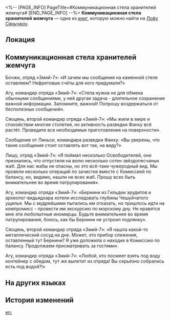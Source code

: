 <%-- [PAGE_INFO]
PageTitle=#Коммуникационная стела хранителей жемчуга#
[END_PAGE_INFO] --%>
{{Дополнить}}
{{Книга Инфобокс
|id           = 229
|partIds      = 190461
|Название     = 
|Изображение  = Предмет Записи с Лофу Сяньчжоу.png
|Мир          = Лофу Сяньчжоу
|Томов        = 1
|Автор        = <!--нужно добавить-->
|Описание     = Хранители жемчуга призваны оберегать яйца видьядхара в древнем море. Именно они оставили после себя этот монолит.
|Том1         = {{tx}}
|Источник1    = {{tx|Отсутствует источник}}
|Персонажи    = 
|Фракции      = 
}}
'''Коммуникационная стела хранителей жемчуга''' — одна из [[Книги|книг]], которую можно найти на [[Лофу Сяньчжоу]].

==Локация==
{{Отметка карты|<!--название карты-->|<!--id отметки-->}}

==Коммуникационная стела хранителей жемчуга==
{{Размер|36|Данный монумент возведён на самом дне Лунных глубин. Хранители жемчуга пользуются стелой для передачи сообщений, когда находятся под водой. Использование посторонними людьми строго запрещено.}}

Бочжи, отряд «Змий-7»: «И зачем мы сообщения на каменной стеле оставляем? Нефритовые счёты для кого придумали?»

Агу, командир отряда «Змий-7»: «Стела нужна не для обмена обычными сообщениями, у неё другая задача - длительное сохранение важной информации. Запомните, важной! Попрошу воздержаться от бесполезных сообщений».

Сяоцянь, второй командир отряда «Змий-7»: «Мы жили в мире и спокойствии многие столетия, но активность разведки Фанху всё растёт. Проведите все необходимые приготовления на поверхности».

Сообщение от Линьси, командира разведки Фанху: «Вы уверены, что такие сообщения стоит оставлять вот так, на виду?»

Лишу, отряд «Змий-7»: «Я поймал несколько Освободителей, они признались, что отпустили на волю несколько сотен звёздопесчаных жаб. Для нас жабы не опасны, но это всё-таки чужеродный вид. Мы провели несколько операций по зачистке вместе с Комиссией по балансу, но, видимо, нашли не всех жаб. Прошу всех быть внимательнее во время патрулирования».

Агу, командир отряда «Змий-7»: «Бернини из Гильдии эрудитов и археолог-видьядхара хотели исследовать глубины Чешуйчатого ущелья. Мы с мудрейшими пытались им отказать, но пришлось идти на компромисс - провести им экскурсию по морскому дну. Не нравятся мне эти любопытные иномирцы. Будьте внимательнее во время патрулирования, боюсь, как бы Бернини не устроил подлянку».

Сяоцянь, второй командир отряда «Змий-7»: «Я нашла какой-то металлический сосуд на дне. Может, это прибор слежения, оставленный тут Бернини? Я уже доложила о находке в Комиссию по балансу. Продолжаем присматривать за гостями».

Агу, командир отряда «Змий-7»: «Любой, кто посмеет взять под воду контейнер с обедом, тут же вылетит из отряда! Вы серьёзно собрались есть под водой?!»

==На других языках==
{{На других языках
|en   = The Pearlkeeper's Communication Stele
|zhs  = 护珠人通信碑
|zht  = 護珠人通信碑
|ja   = 珠守り人の通信石碑
|ko   = 진주 지킴이 통신 비석
|es   = Monumento a la comunicación del guardián de las perlas
|fr   = Stèle de communication de Gardien des perles
|ru   = Коммуникационная стела хранителей жемчуга
|th   = จารึกสื่อสารของผู้พิทักษ์ไข่มุก
|vi   = Tấm Bia Liên Lạc Người Bảo Vệ Ngọc
|de   = Stele zur Kommunikation der Perlenwächter
|id   = Monumen Komunikasi Pelindung Mutiara
|pt   = Estela de Comunicação do Guarda-Pérolas
}}

==История изменений==
{{История изменений|3.5}}

[[en:]]